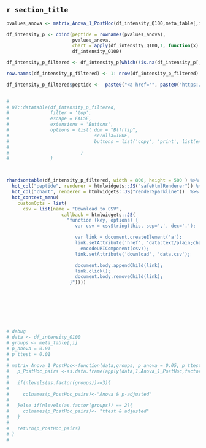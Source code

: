 
<!-- input: PCA_result-->


##  `r section_title ` 




```r

pvalues_anova <- matrix_Anova_1_PostHoc(df_intensity_Q100,meta_table[,i],p_anova = 0.01, p_ttest = 0.01)

df_intensity_p <- cbind(peptide = rownames(pvalues_anova), 
                        pvalues_anova, 
                        chart = apply(df_intensity_Q100,1, function(x) jsonlite::toJSON(list(values=x, options = list(type = "line")))),
                        df_intensity_Q100)

df_intensity_p_filtered <- df_intensity_p[which(!is.na(df_intensity_p[,2])),]

row.names(df_intensity_p_filtered) <- 1: nrow(df_intensity_p_filtered)

df_intensity_p_filtered$peptide <-  paste0("<a href='", paste0("https://unipept.ugent.be/sequences/", df_intensity_p_filtered$peptide,"/"),"' target='_blank'>",df_intensity_p_filtered$peptide,"</a>")
  

# 
# DT::datatable(df_intensity_p_filtered, 
#               filter = 'top',
#               escape = FALSE, 
#               extensions = 'Buttons',
#               options = list( dom = "Blfrtip",
#                               scrollX=TRUE, 
#                               buttons = list('copy', 'print', list(extend = 'collection', buttons = c('csv', 'excel', 'pdf'),text = 'Download'))
#                               
#                          )
#               )



rhandsontable(df_intensity_p_filtered, width = 800, height = 500 ) %>%  
  hot_col("peptide", renderer = htmlwidgets::JS("safeHtmlRenderer")) %>%  
  hot_col("chart", renderer = htmlwidgets::JS("renderSparkline"))  %>%
  hot_context_menu(
    customOpts = list(
      csv = list(name = "Download to CSV",
                    callback = htmlwidgets::JS(
                      "function (key, options) {
                         var csv = csvString(this, sep=',', dec='.');

                         var link = document.createElement('a');
                         link.setAttribute('href', 'data:text/plain;charset=utf-8,' +
                           encodeURIComponent(csv));
                         link.setAttribute('download', 'data.csv');

                         document.body.appendChild(link);
                         link.click();
                         document.body.removeChild(link);
                       }"))))







  
# debug
# data <- df_intensity_Q100
# groups <- meta_table[,i]
# p_anova = 0.01
# p_ttest = 0.01
# 
# matrix_Anova_1_PostHoc<-function(data,groups, p_anova = 0.05, p_ttest = 0.05) {
#   p_PostHoc_pairs <-as.data.frame(apply(data,1,Anova_1_PostHoc,factor=groups, p_anova = p_anova, p_ttest = p_ttest))
# 
#   if(nlevels(as.factor(groups))>=3){
# 
#     colnames(p_PostHoc_pairs)<-"Anova & p-adjusted"
# 
#   }else if(nlevels(as.factor(groups)) == 2){
#     colnames(p_PostHoc_pairs)<- "ttest & adjusted"
#   }
# 
#   return(p_PostHoc_pairs)
# }
# 



```




